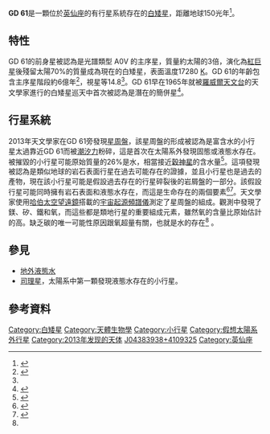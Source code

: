 {{noteTA
|G1 = Astronomy
|1 = zh-cn:哈勃空间望远镜; zh-tw:哈伯太空望遠鏡; zh-hk:哈勃太空望遠鏡;
}}
{{Starbox begin 
| name = GD 61
}} 
{{Starbox image 
| image =
| caption = 畫家筆下GD 61所屬含有大量水分小行星的想像圖。影像版權：[[NASA|NASA]]
}} 
{{Starbox observe 
| epoch = [[J2000.0|J2000.0]]
| constell = [[英仙座|英仙座]]
| ra = {{RA|04|38|39.39}}<ref name=SIMBAD/> 
| dec = {{DEC|+41|09|32.5}}<ref name=SIMBAD/> 
| appmag_v = 14.8<ref name="xu">{{cite journal|last=S. Xu (许偲艺) and M. Jura|year=2012|journal=The Astrophysical Journal|volume=745|issue=1|pages=88–102|bibcode=2012ApJ...745...88X|doi=10.1088/0004-637X/745/1/88|arxiv = 1109.4207 }}</ref>
}} 
{{Starbox character 
| class = DBZ<ref name=SIMBAD>{{cite web|url = http://simbak.cfa.harvard.edu/simbad/sim-id?Ident=GD+61&NbIdent=1&Radius=2&Radius.unit=arcmin&submit=submit+id|title = GD 61 -- White Dwarf|work = SIMBAD Astronomical Database|publisher = Centre de Données astronomiques de Strasbourg|accessdate = 20 October 2013}}{{Dead link|date=2018年6月 |bot=InternetArchiveBot |fix-attempted=no }}</ref>
| b-v = 
| u-b = 
| variable = 
}} 
{{Starbox astrometry 
| radial_v = 
| prop_mo_ra = 
| prop_mo_dec = 
| parallax = 
| p_error = 
| dist_ly = 150
| dist_pc = 
| absmag_v = 
}}  
{{Starbox detail 
| age = 
| metal = 
| mass = 0.7
| radius = 
| rotation = 
| luminosity = 
| temperature = 17280
}} 
{{Starbox catalog 
| names = 2MASS J04383938+4109325, EGGR 315, WD 0435+41, Lan 542 
}} 
{{Starbox end}}

'''GD 61'''是一顆位於[[英仙座|英仙座]]的有行星系統存在的[[白矮星|白矮星]]，距離地球150光年<ref>{{cite web|url=https://www.sciencenews.org/article/water-seen-rubble-around-star|title=Water seen in rubble around star|date=13 October 2013|accessdate=14 October 2013|author=Rosen, Meghan|work=ScienceNews|archive-date=2014-03-27|archive-url=https://web.archive.org/web/20140327063948/https://www.sciencenews.org/article/water-seen-rubble-around-star|dead-url=no}}</ref>。

==特性==
GD 61的前身星被認為是光譜類型 A0V 的主序星，質量約太陽的3倍，演化為[[紅巨星|紅巨星]]後殘留太陽70%的質量成為現在的白矮星，表面溫度17280 [[熱力學溫標|K]]。GD 61的年齡包含主序星階段約6億年<ref name="farihi">{{cite journal|author=Farihi, J.; Brinkworth, C. S.; Gänsicke, B. T.; Marsh, T. R.; Girven, J.; Hoard, D. W.; Klein, B.; Koester, D.|title=Possible Signs of Water and Differentiation in a Rocky Exoplanetary Body|journal=The Astrophysical Journal Letters|volume=728|issue=1|pages= L8-L13|bibcode=2011ApJ...728L...8F|doi=10.1088/2041-8205/728/1/L8|arxiv = 1101.0158 }}</ref>，視星等14.8<ref name="xu"/>。GD 61早在1965年就被[[羅威爾天文台|羅威爾天文台]]的天文學家進行的白矮星巡天中首次被認為是潛在的簡併星<ref>{{cite journal|last=Giclas, Henry L.; Burnham, Robert; Thomas, Norman Gene|year=1965|title=A list of white dwarf suspects I : special objects of small proper motion from the Lowell survey|journal=Bulletin / Lowell Observatory|volume=6|issue=6|pages=155–64|url=http://articles.adsabs.harvard.edu/cgi-bin/nph-iarticle_query?1965LowOB...6..155G&data_type=PDF_HIGH&whole_paper=YES&type=PRINTER&filetype=.pdf|bibcode=1965LowOB...6..155G}}</ref>。

==行星系統==
2013年天文學家在GD 61旁發現[[星周盤|星周盤]]，該星周盤的形成被認為是富含水的小行星太過靠近GD 61而被[[潮汐力|潮汐力]]粉碎，這是首次在太陽系外發現固態或液態水存在。被摧毀的小行星可能原始質量的26%是水，相當接近[[穀神星|穀神星]]的含水量<ref name=circumstellar>{{Cite web |url=http://arxiv.org/pdf/1310.3269.pdf |title=Evidence for water in the rocky debris of a disrupted extrasolar minor planet |accessdate=2014-02-21 |archive-date=2019-02-16 |archive-url=https://web.archive.org/web/20190216043703/https://arxiv.org/pdf/1310.3269.pdf |dead-url=no }}</ref>。這項發現被認為是類似地球的岩石表面行星在過去可能存在的證據，並且小行星也是過去的產物，現在該小行星可能是假設過去存在的行星碎裂後的岩屑盤的一部分。該假設行星可能同時擁有岩石表面和液態水存在，而這是生命存在的兩個要素<ref name=watery>{{cite web |url=http://phys.org/news/2013-10-watery-asteroid-dying-star-habitable.html |title=Watery asteroid discovered in dying star points to habitable exoplanets |publisher=Phys.org |date=10 October 2013 |accessdate=12 October 2013 |archive-date=2013-10-14 |archive-url=https://web.archive.org/web/20131014151613/http://phys.org/news/2013-10-watery-asteroid-dying-star-habitable.html |dead-url=no }}</ref><ref>{{cite web |last=Mack |first=Eric |url=http://news.cnet.com/8301-17938_105-57607077-1/newly-spotted-wet-asteroids-point-to-far-flung-earth-like-planets/ |title=Newly spotted wet asteroids point to far-flung Earth-like planets | Crave - CNET |publisher=News.cnet.com |date=17 October 2011 |accessdate=12 October 2013 |archive-date=2013-10-28 |archive-url=https://web.archive.org/web/20131028145725/http://news.cnet.com/8301-17938_105-57607077-1/newly-spotted-wet-asteroids-point-to-far-flung-earth-like-planets/ |dead-url=no }}</ref>。天文學家使用[[哈伯太空望遠鏡|哈伯太空望遠鏡]]搭載的[[宇宙起源頻譜儀|宇宙起源頻譜儀]]測定了星周盤的組成。觀測中發現了鎂、矽、鐵和氧，而這些都是類地行星的重要組成元素，雖然氧的含量比原始估計的高。缺乏碳的唯一可能性原因跟氧超量有關，也就是水的存在<ref name=watery/><!-- cites previous two sentences -->。

==參見==
*[[地外液態水|地外液態水]]
*[[司理星|司理星]]，太陽系中第一顆發現液態水存在的小行星。

==參考資料==
{{reflist}}

{{Stars of Perseus}}

[[Category:白矮星|Category:白矮星]]
[[Category:天體生物學|Category:天體生物學]]
[[Category:小行星|Category:小行星]]
[[Category:假想太陽系外行星|Category:假想太陽系外行星]]
[[Category:2013年发现的天体|Category:2013年发现的天体]]
[[Category:2MASS天體|J04383938+4109325]]
[[Category:英仙座|Category:英仙座]]